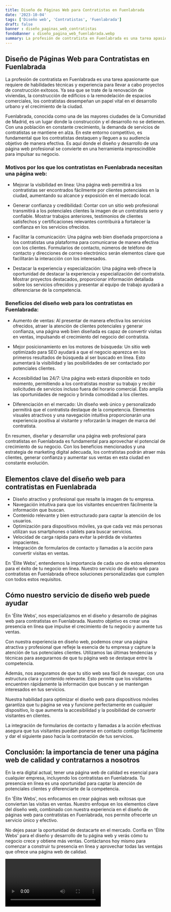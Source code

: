 ```yaml
---
title: Diseño de Páginas Web para Contratistas en Fuenlabrada
date: '2023-10-04'
tags: ['Diseño web', 'Contratistas', 'Fuenlabrada']
draft: false
banner : diseño_paginas_web_contratistas
fondoBanner : diseño_pagina_web_fuenlabrada.webp
summary: La profesión de contratista en Fuenlabrada es una tarea apasionante que requiere de habilidades técnicas y experiencia para llevar a cabo proyectos de construcción exitosos. Ya sea que se trate de la renovación de viviendas, la construcción de edificios o la remodelación de espacios comerciales, los contratistas desempeñan un papel vital en el desarrollo urbano y el crecimiento de la ciudad.
---
```


## Diseño de Páginas Web para Contratistas en Fuenlabrada

La profesión de contratista en Fuenlabrada es una tarea apasionante que requiere de habilidades técnicas y experiencia para llevar a cabo proyectos de construcción exitosos. Ya sea que se trate de la renovación de viviendas, la construcción de edificios o la remodelación de espacios comerciales, los contratistas desempeñan un papel vital en el desarrollo urbano y el crecimiento de la ciudad.

Fuenlabrada, conocida como una de las mayores ciudades de la Comunidad de Madrid, es un lugar donde la construcción y el desarrollo no se detienen. Con una población en constante crecimiento, la demanda de servicios de contratistas se mantiene en alza. En este entorno competitivo, es fundamental que los contratistas destaquen y lleguen a su audiencia objetivo de manera efectiva. Es aquí donde el diseño y desarrollo de una página web profesional se convierte en una herramienta imprescindible para impulsar su negocio.

### Motivos por los que los contratistas en Fuenlabrada necesitan una página web:

- Mejorar la visibilidad en línea: Una página web permitirá a los contratistas ser encontrados fácilmente por clientes potenciales en la ciudad, aumentando su alcance y exposición en el mercado local.

- Generar confianza y credibilidad: Contar con un sitio web profesional transmitirá a los potenciales clientes la imagen de un contratista serio y confiable. Mostrar trabajos anteriores, testimonios de clientes satisfechos y certificaciones relevantes contribuirá a fortalecer la confianza en los servicios ofrecidos.

- Facilitar la comunicación: Una página web bien diseñada proporciona a los contratistas una plataforma para comunicarse de manera efectiva con los clientes. Formularios de contacto, números de teléfono de contacto y direcciones de correo electrónico serán elementos clave que facilitarán la interacción con los interesados.

- Destacar la experiencia y especialización: Una página web ofrece la oportunidad de destacar la experiencia y especialización del contratista. Mostrar proyectos destacados, proporcionar información detallada sobre los servicios ofrecidos y presentar al equipo de trabajo ayudará a diferenciarse de la competencia.

### Beneficios del diseño web para los contratistas en Fuenlabrada:

- Aumento de ventas: Al presentar de manera efectiva los servicios ofrecidos, atraer la atención de clientes potenciales y generar confianza, una página web bien diseñada es capaz de convertir visitas en ventas, impulsando el crecimiento del negocio del contratista.

- Mejor posicionamiento en los motores de búsqueda: Un sitio web optimizado para SEO ayudará a que el negocio aparezca en los primeros resultados de búsqueda al ser buscado en línea. Esto aumentará la visibilidad y las posibilidades de ser contactado por potenciales clientes.

- Accesibilidad las 24/7: Una página web estará disponible en todo momento, permitiendo a los contratistas mostrar su trabajo y recibir solicitudes de servicios incluso fuera del horario comercial. Esto amplía las oportunidades de negocio y brinda comodidad a los clientes.

- Diferenciación en el mercado: Un diseño web único y personalizado permitirá que el contratista destaque de la competencia. Elementos visuales atractivos y una navegación intuitiva proporcionarán una experiencia positiva al visitante y reforzarán la imagen de marca del contratista.

En resumen, diseñar y desarrollar una página web profesional para contratistas en Fuenlabrada es fundamental para aprovechar el potencial de crecimiento de su negocio. Con los beneficios mencionados y una estrategia de marketing digital adecuada, los contratistas podrán atraer más clientes, generar confianza y aumentar sus ventas en esta ciudad en constante evolución.

<GifSeo />

<Cta />

## Elementos clave del diseño web para contratistas en Fuenlabrada

- Diseño atractivo y profesional que resalte la imagen de tu empresa.
- Navegación intuitiva para que los visitantes encuentren fácilmente la información que buscan.
- Contenido relevante y bien estructurado para captar la atención de los usuarios.
- Optimización para dispositivos móviles, ya que cada vez más personas utilizan sus smartphones o tablets para buscar servicios.
- Velocidad de carga rápida para evitar la pérdida de visitantes impacientes.
- Integración de formularios de contacto y llamadas a la acción para convertir visitas en ventas.

En 'Élite Webs', entendemos la importancia de cada uno de estos elementos para el éxito de tu negocio en línea. Nuestro servicio de diseño web para contratistas en Fuenlabrada ofrece soluciones personalizadas que cumplen con todos estos requisitos.

## Cómo nuestro servicio de diseño web puede ayudar

En 'Élite Webs', nos especializamos en el diseño y desarrollo de páginas web para contratistas en Fuenlabrada. Nuestro objetivo es crear una presencia en línea que impulse el crecimiento de tu negocio y aumente tus ventas.

Con nuestra experiencia en diseño web, podemos crear una página atractiva y profesional que refleje la esencia de tu empresa y capture la atención de tus potenciales clientes. Utilizamos las últimas tendencias y técnicas para asegurarnos de que tu página web se destaque entre la competencia.

Además, nos aseguramos de que tu sitio web sea fácil de navegar, con una estructura clara y contenido relevante. Esto permite que los visitantes encuentren rápidamente la información que buscan y se mantengan interesados en tus servicios.

Nuestra habilidad para optimizar el diseño web para dispositivos móviles garantiza que tu página se vea y funcione perfectamente en cualquier dispositivo, lo que aumenta la accesibilidad y la posibilidad de convertir visitantes en clientes.

La integración de formularios de contacto y llamadas a la acción efectivas asegura que tus visitantes puedan ponerse en contacto contigo fácilmente y dar el siguiente paso hacia la contratación de tus servicios.

## Conclusión: la importancia de tener una página web de calidad y contratarnos a nosotros

En la era digital actual, tener una página web de calidad es esencial para cualquier empresa, incluyendo los contratistas en Fuenlabrada. Tu presencia en línea es una oportunidad para captar la atención de potenciales clientes y diferenciarte de la competencia.

En 'Élite Webs', nos enfocamos en crear páginas web exitosas que conviertan las visitas en ventas. Nuestro enfoque en los elementos clave del diseño web, combinado con nuestra experiencia en el diseño de páginas web para contratistas en Fuenlabrada, nos permite ofrecerte un servicio único y efectivo.

No dejes pasar la oportunidad de destacarte en el mercado. Confía en 'Élite Webs' para el diseño y desarrollo de tu página web y verás cómo tu negocio crece y obtiene más ventas. Contáctanos hoy mismo para comenzar a construir tu presencia en línea y aprovechar todas las ventajas que ofrece una página web de calidad.

<Video />

<CtaBot job='Contratistas' city='Fuenlabrada'/>

<Gmaps query='Fuenlabrada+españa+maps' />